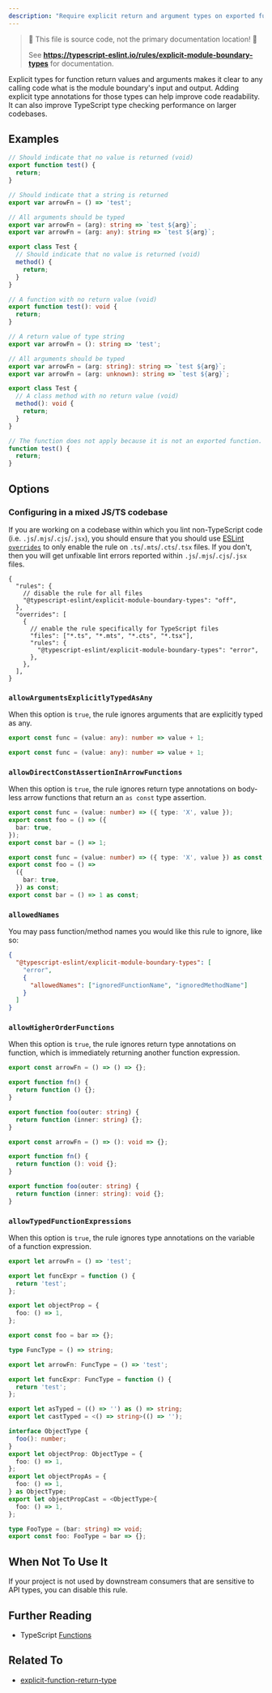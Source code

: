 ```yaml
---
description: "Require explicit return and argument types on exported functions' and classes' public class methods."
---
```



> 🛑 This file is source code, not the primary documentation location! 🛑
>
> See **https://typescript-eslint.io/rules/explicit-module-boundary-types** for documentation.

Explicit types for function return values and arguments makes it clear to any calling code what is the module boundary's input and output.
Adding explicit type annotations for those types can help improve code readability.
It can also improve TypeScript type checking performance on larger codebases.

## Examples

<Tabs>
<TabItem value="❌ Incorrect">

```ts
// Should indicate that no value is returned (void)
export function test() {
  return;
}

// Should indicate that a string is returned
export var arrowFn = () => 'test';

// All arguments should be typed
export var arrowFn = (arg): string => `test ${arg}`;
export var arrowFn = (arg: any): string => `test ${arg}`;

export class Test {
  // Should indicate that no value is returned (void)
  method() {
    return;
  }
}
```

</TabItem>
<TabItem value="✅ Correct">

```ts
// A function with no return value (void)
export function test(): void {
  return;
}

// A return value of type string
export var arrowFn = (): string => 'test';

// All arguments should be typed
export var arrowFn = (arg: string): string => `test ${arg}`;
export var arrowFn = (arg: unknown): string => `test ${arg}`;

export class Test {
  // A class method with no return value (void)
  method(): void {
    return;
  }
}

// The function does not apply because it is not an exported function.
function test() {
  return;
}
```

</TabItem>
</Tabs>

## Options

### Configuring in a mixed JS/TS codebase

If you are working on a codebase within which you lint non-TypeScript code (i.e. `.js`/`.mjs`/`.cjs`/`.jsx`), you should ensure that you should use [ESLint `overrides`](https://eslint.org/docs/user-guide/configuring#disabling-rules-only-for-a-group-of-files) to only enable the rule on `.ts`/`.mts`/`.cts`/`.tsx` files. If you don't, then you will get unfixable lint errors reported within `.js`/`.mjs`/`.cjs`/`.jsx` files.

```jsonc
{
  "rules": {
    // disable the rule for all files
    "@typescript-eslint/explicit-module-boundary-types": "off",
  },
  "overrides": [
    {
      // enable the rule specifically for TypeScript files
      "files": ["*.ts", "*.mts", "*.cts", "*.tsx"],
      "rules": {
        "@typescript-eslint/explicit-module-boundary-types": "error",
      },
    },
  ],
}
```

### `allowArgumentsExplicitlyTypedAsAny`

When this option is `true`, the rule ignores arguments that are explicitly typed as any.

<Tabs>
<TabItem value="❌ Incorrect for `allowArgumentsExplicitlyTypedAsAny: false`">

```ts option='{ "allowArgumentsExplicitlyTypedAsAny": false }'
export const func = (value: any): number => value + 1;
```

</TabItem>
<TabItem value="✅ Correct for `allowArgumentsExplicitlyTypedAsAny: true`">

```ts option='{ "allowArgumentsExplicitlyTypedAsAny": true }'
export const func = (value: any): number => value + 1;
```

</TabItem>
</Tabs>

### `allowDirectConstAssertionInArrowFunctions`

When this option is `true`, the rule ignores return type annotations on body-less arrow functions that return an `as const` type assertion.

<Tabs>
<TabItem value="❌ Incorrect for `allowDirectConstAssertionInArrowFunctions: false`">

```ts option='{ "allowDirectConstAssertionInArrowFunctions": false }'
export const func = (value: number) => ({ type: 'X', value });
export const foo = () => ({
  bar: true,
});
export const bar = () => 1;
```

</TabItem>
<TabItem value="✅ Correct for `allowDirectConstAssertionInArrowFunctions: true`">

```ts option='{ "allowDirectConstAssertionInArrowFunctions": true }'
export const func = (value: number) => ({ type: 'X', value }) as const;
export const foo = () =>
  ({
    bar: true,
  }) as const;
export const bar = () => 1 as const;
```

</TabItem>
</Tabs>

### `allowedNames`

You may pass function/method names you would like this rule to ignore, like so:

```json
{
  "@typescript-eslint/explicit-module-boundary-types": [
    "error",
    {
      "allowedNames": ["ignoredFunctionName", "ignoredMethodName"]
    }
  ]
}
```

### `allowHigherOrderFunctions`

When this option is `true`, the rule ignores return type annotations on function, which is immediately returning another function expression.

<Tabs>
<TabItem value="❌ Incorrect for `allowHigherOrderFunctions: false`">

```ts option='{ "allowHigherOrderFunctions": false }'
export const arrowFn = () => () => {};

export function fn() {
  return function () {};
}

export function foo(outer: string) {
  return function (inner: string) {};
}
```

</TabItem>
<TabItem value="✅ Correct for `allowHigherOrderFunctions: true`">

```ts option='{ "allowHigherOrderFunctions": true }'
export const arrowFn = () => (): void => {};

export function fn() {
  return function (): void {};
}

export function foo(outer: string) {
  return function (inner: string): void {};
}
```

</TabItem>
</Tabs>

### `allowTypedFunctionExpressions`

When this option is `true`, the rule ignores type annotations on the variable of a function expression.

<Tabs>
<TabItem value="❌ Incorrect for `allowTypedFunctionExpressions: false`">

```ts option='{ "allowTypedFunctionExpressions": false }'
export let arrowFn = () => 'test';

export let funcExpr = function () {
  return 'test';
};

export let objectProp = {
  foo: () => 1,
};

export const foo = bar => {};
```

</TabItem>
<TabItem value="✅ Correct for `allowTypedFunctionExpressions: true`">

```ts option='{ "allowTypedFunctionExpressions": true }'
type FuncType = () => string;

export let arrowFn: FuncType = () => 'test';

export let funcExpr: FuncType = function () {
  return 'test';
};

export let asTyped = (() => '') as () => string;
export let castTyped = <() => string>(() => '');

interface ObjectType {
  foo(): number;
}
export let objectProp: ObjectType = {
  foo: () => 1,
};
export let objectPropAs = {
  foo: () => 1,
} as ObjectType;
export let objectPropCast = <ObjectType>{
  foo: () => 1,
};

type FooType = (bar: string) => void;
export const foo: FooType = bar => {};
```

</TabItem>
</Tabs>

## When Not To Use It

If your project is not used by downstream consumers that are sensitive to API types, you can disable this rule.

## Further Reading

- TypeScript [Functions](https://www.typescriptlang.org/docs/handbook/functions.html#function-types)

## Related To

- [explicit-function-return-type](./explicit-function-return-type.mdx)
